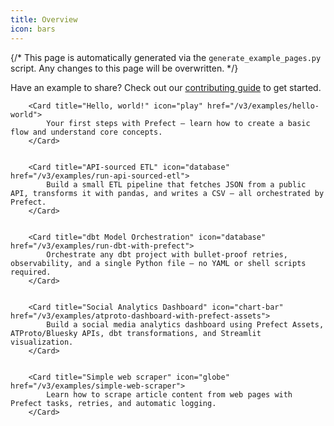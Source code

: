 ```yaml
---
title: Overview
icon: bars
---
```



{/*
This page is automatically generated via the `generate_example_pages.py` script. Any changes to this page will be overwritten.
*/}

Have an example to share? Check out our [contributing guide](/contribute/docs-contribute#contributing-examples) to get started.

<CardGroup cols={3}>

        <Card title="Hello, world!" icon="play" href="/v3/examples/hello-world">
            Your first steps with Prefect – learn how to create a basic flow and understand core concepts.
        </Card>


        <Card title="API-sourced ETL" icon="database" href="/v3/examples/run-api-sourced-etl">
            Build a small ETL pipeline that fetches JSON from a public API, transforms it with pandas, and writes a CSV – all orchestrated by Prefect.
        </Card>


        <Card title="dbt Model Orchestration" icon="database" href="/v3/examples/run-dbt-with-prefect">
            Orchestrate any dbt project with bullet-proof retries, observability, and a single Python file – no YAML or shell scripts required.
        </Card>


        <Card title="Social Analytics Dashboard" icon="chart-bar" href="/v3/examples/atproto-dashboard-with-prefect-assets">
            Build a social media analytics dashboard using Prefect Assets, ATProto/Bluesky APIs, dbt transformations, and Streamlit visualization.
        </Card>


        <Card title="Simple web scraper" icon="globe" href="/v3/examples/simple-web-scraper">
            Learn how to scrape article content from web pages with Prefect tasks, retries, and automatic logging.
        </Card>

</CardGroup>
